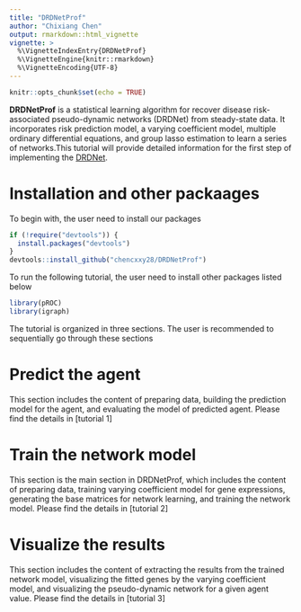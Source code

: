 ```yaml
---
title: "DRDNetProf"
author: "Chixiang Chen"
output: rmarkdown::html_vignette
vignette: >
  %\VignetteIndexEntry{DRDNetProf}
  %\VignetteEngine{knitr::rmarkdown}
  %\VignetteEncoding{UTF-8}
---
```


```r
knitr::opts_chunk$set(echo = TRUE)
```

**DRDNetProf** is a statistical learning algorithm for recover disease risk-associated pseudo-dynamic networks (DRDNet) from steady-state data. It incorporates risk prediction model, a varying coefficient model, multiple ordinary differential equations, and group lasso estimation to learn a series of networks.This tutorial will provide detailed information for the first step of implementing the [DRDNet](https://academic.oup.com/bioinformatics/article-abstract/38/9/2481/6537533).  

# Installation and other packaages
To begin with, the user need to install our packages
```r
if (!require("devtools")) {
  install.packages("devtools")
}
devtools::install_github("chencxxy28/DRDNetProf")
```

To run the following tutorial, the user need to install other packages listed below
```r
library(pROC)
library(igraph)
```

The tutorial is organized in three sections. The user is recommended to sequentially go through these sections

# Predict the agent
This section includes the content of preparing data, building the prediction model for the agent, and evaluating the model of predicted agent. Please find the details in [tutorial 1]

# Train the network model  
This section is the main section in DRDNetProf, which includes the content of preparing data, training varying coefficient model for gene expressions, generating the base matrices for network learning, and training the network model. Please find the details in [tutorial 2]

# Visualize the results 
This section includes the content of extracting the results from the trained network model, visualizing the fitted genes by the varying coefficient model, and visualizing the pseudo-dynamic network for a given agent value. Please find the details in [tutorial 3]

